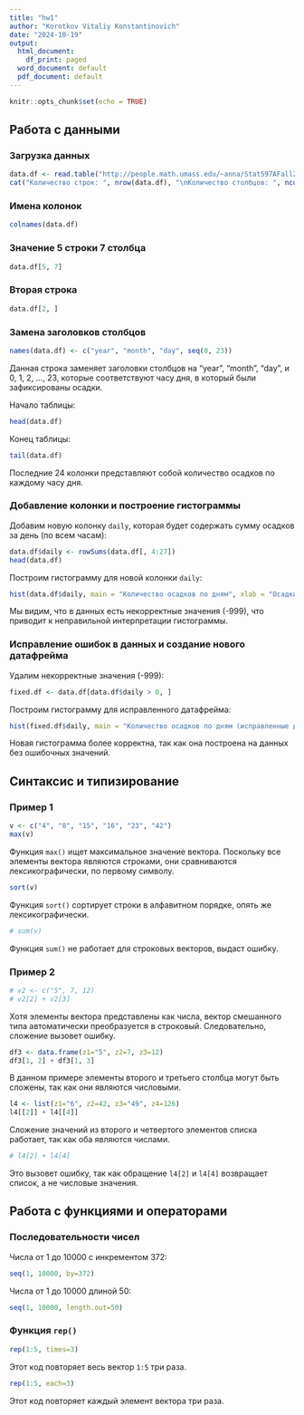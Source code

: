 ```yaml
---
title: "hw1"
author: "Korotkov Vitaliy Konstantinovich"
date: "2024-10-19"
output:
  html_document:
    df_print: paged
  word_document: default
  pdf_document: default
---
```


```r
knitr::opts_chunk$set(echo = TRUE)
```

## Работа с данными

### Загрузка данных
```r
data.df <- read.table("http://people.math.umass.edu/~anna/Stat597AFall2016/rnf6080.dat", header=FALSE)
cat("Количество строк: ", nrow(data.df), "\nКоличество столбцов: ", ncol(data.df))
```

### Имена колонок
```r
colnames(data.df)
```

### Значение 5 строки 7 столбца
```r
data.df[5, 7]
```

### Вторая строка
```r
data.df[2, ]
```

### Замена заголовков столбцов
```r
names(data.df) <- c("year", "month", "day", seq(0, 23))
```
Данная строка заменяет заголовки столбцов на "year", "month", "day", и 0, 1, 2, ..., 23, которые соответствуют часу дня, в который были зафиксированы осадки.

Начало таблицы:
```r
head(data.df)
```

Конец таблицы:
```r
tail(data.df)
```
Последние 24 колонки представляют собой количество осадков по каждому часу дня.

### Добавление колонки и построение гистограммы
Добавим новую колонку `daily`, которая будет содержать сумму осадков за день (по всем часам):
```r
data.df$daily <- rowSums(data.df[, 4:27])
head(data.df)
```

Построим гистограмму для новой колонки `daily`:
```r
hist(data.df$daily, main = "Количество осадков по дням", xlab = "Осадки", ylab = "Количество дней")
```

Мы видим, что в данных есть некорректные значения (-999), что приводит к неправильной интерпретации гистограммы.

### Исправление ошибок в данных и создание нового датафрейма
Удалим некорректные значения (-999):
```r
fixed.df <- data.df[data.df$daily > 0, ]
```

Построим гистограмму для исправленного датафрейма:
```r
hist(fixed.df$daily, main = "Количество осадков по дням (исправленные данные)", xlab = "Осадки", ylab = "Количество дней", breaks = 80)
```

Новая гистограмма более корректна, так как она построена на данных без ошибочных значений.

## Синтаксис и типизирование

### Пример 1
```r
v <- c("4", "8", "15", "16", "23", "42")
max(v)
```
Функция `max()` ищет максимальное значение вектора. Поскольку все элементы вектора являются строками, они сравниваются лексикографически, по первому символу.

```r
sort(v)
```
Функция `sort()` сортирует строки в алфавитном порядке, опять же лексикографически.

```r
# sum(v)
```
Функция `sum()` не работает для строковых векторов, выдаст ошибку.

### Пример 2
```r
# v2 <- c("5", 7, 12)
# v2[2] + v2[3]
```
Хотя элементы вектора представлены как числа, вектор смешанного типа автоматически преобразуется в строковый. Следовательно, сложение вызовет ошибку.

```r
df3 <- data.frame(z1="5", z2=7, z3=12)
df3[1, 2] + df3[1, 3]
```
В данном примере элементы второго и третьего столбца могут быть сложены, так как они являются числовыми.

```r
l4 <- list(z1="6", z2=42, z3="49", z4=126)
l4[[2]] + l4[[4]]
```
Сложение значений из второго и четвертого элементов списка работает, так как оба являются числами.

```r
# l4[2] + l4[4]
```
Это вызовет ошибку, так как обращение `l4[2]` и `l4[4]` возвращает список, а не числовые значения.

## Работа с функциями и операторами

### Последовательности чисел
Числа от 1 до 10000 с инкрементом 372:
```r
seq(1, 10000, by=372)
```

Числа от 1 до 10000 длиной 50:
```r
seq(1, 10000, length.out=50)
```

### Функция `rep()`
```r
rep(1:5, times=3)
```
Этот код повторяет весь вектор `1:5` три раза.

```r
rep(1:5, each=3)
```
Этот код повторяет каждый элемент вектора три раза.